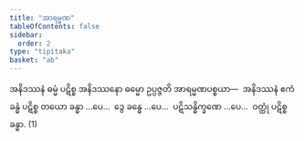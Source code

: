 ```yaml
---
title: "အာရမ္မဏ"
tableOfContents: false
sidebar:
  order: 2
type: "tipitaka"
basket: "ab"
---
```



<DynamicBreadcrumb />

<Division number="19">

<Paragraph number="582">
အနိဒဿနံ ဓမ္မံ ပဋိစ္စ အနိဒဿနော ဓမ္မော ဥပ္ပဇ္ဇတိ အာရမ္မဏပစ္စယာ—  အနိဒဿနံ ဧကံ ခန္ဓံ ပဋိစ္စ တယော ခန္ဓာ …ပေ…  ဒွေ ခန္ဓေ …ပေ…  ပဋိသန္ဓိက္ခဏေ …ပေ…  ဝတ္ထုံ ပဋိစ္စ ခန္ဓာ. (1)
</Paragraph>
</Division>